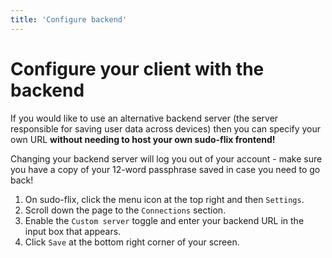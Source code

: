 ```yaml
---
title: 'Configure backend'
---
```


# Configure your client with the backend

If you would like to use an alternative backend server (the server responsible for saving user data across devices) then you can specify your own URL **without needing to host your own sudo-flix frontend!**

<Caution>
Changing your backend server will log you out of your account - make sure you have a copy of your 12-word passphrase saved in case you need to go back!
</Caution>

1. On sudo-flix, click the menu icon at the top right and then `Settings`.
1. Scroll down the page to the `Connections` section.
1. Enable the `Custom server` toggle and enter your backend URL in the input box that appears.
1. Click `Save` at the bottom right corner of your screen.
